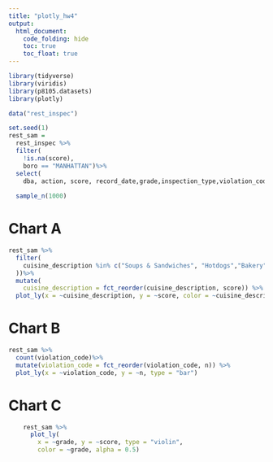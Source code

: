 ```yaml
---
title: "plotly_hw4"
output: 
  html_document:
    code_folding: hide
    toc: true
    toc_float: true
---
```


```r
library(tidyverse)
library(viridis)
library(p8105.datasets)
library(plotly)
```

```r
data("rest_inspec")
```

```r
set.seed(1)
rest_sam = 
  rest_inspec %>% 
  filter(
    !is.na(score), 
    boro == "MANHATTAN")%>%
  select(
    dba, action, score, record_date,grade,inspection_type,violation_code,boro,cuisine_description, critical_flag) %>%
   
  sample_n(1000)
```

# Chart A

```r
rest_sam %>%
  filter(
    cuisine_description %in% c("Soups & Sandwiches", "Hotdogs","Bakery","Salads","Steak","Pizza","Seafood"
  ))%>%
  mutate(
    cuisine_description = fct_reorder(cuisine_description, score)) %>% 
  plot_ly(x = ~cuisine_description, y = ~score, color = ~cuisine_description, type = "box")
```

# Chart B

```r
rest_sam %>%
  count(violation_code)%>%
  mutate(violation_code = fct_reorder(violation_code, n)) %>% 
  plot_ly(x = ~violation_code, y = ~n, type = "bar")
```

# Chart C

```r
    rest_sam %>%
      plot_ly(
        x = ~grade, y = ~score, type = "violin",
        color = ~grade, alpha = 0.5)
```

